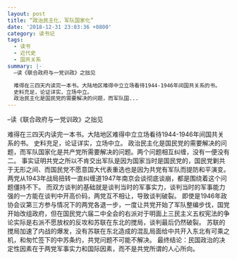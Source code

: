 ```yaml
---
layout: post
title: “政治民主化，军队国家化”
date: '2018-12-31 23:03:36 +0800'
category: 读书记
tags:
  - 读书
  - 近代史
  - 国共关系
summary: |-
  –读《联合政府与一党训政》之拙见

  难得在三四天内读完一本书。大陆地区难得中立立场看待1944-1946年间国共关系的书。
  史料充足，论证详实，立场中立。
  政治民主化是国民党的需要解决的问题，而军队国...
---
```

–读《联合政府与一党训政》之拙见

难得在三四天内读完一本书。大陆地区难得中立立场看待1944-1946年间国共关系的书。
史料充足，论证详实，立场中立。
政治民主化是国民党的需要解决的问题，而军队国家化是共产党所需要解决的问题。两个问题相互纠缠，没有一便没有二。
事实证明共党之所以不肯交出军队是因为国家当时是国民党的，国民党剿共于无形之间、而国民党不愿意国大代表重选也是因为共党有军队而提防和平演变。
两党从1943年战局扭转一直纠缠道1947年南京会谈彻底谈崩，都是围绕着这个问题僵持不下。
而双方谈判的基础就是谈判当时的军事实力，谈判当时的军事能力强的一方能在谈判中开高价码，两党互不相让，导致谈判破裂。
即使是1946年政协会议第三方参与情况下的两党各退一步，一度让共党开始了军队整编步伐，国党开始改组政府，但在国民党六届二中全会的右派对于明面上三民主义五权宪法的争论实际是右派不愿放权的反攻和苏联在东北的搅局，谈判最后仍然破裂。
苏联的搅局加速了内战的爆发，没有苏联在东北造成的混乱局面给中共开入东北有可乘之机，和匆忙签下的中苏条约，共党问题不可能不解决。
最终结论：民国政治的决定性因素在于两党军事实力和国际因素，而不是共党所谓的人心所向。
